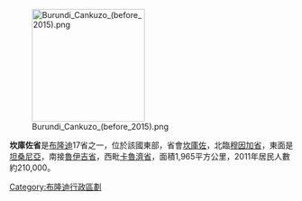 [[Image:Burundi_Cankuzo_(before_2015).png|200px]] 

'''坎庫佐省'''是[[布隆迪|布隆迪]]17省之一，位於該國東部，省會[[坎庫佐|坎庫佐]]，北臨[[穆因加省|穆因加省]]，東面是[[坦桑尼亞|坦桑尼亞]]，南接[[魯伊吉省|魯伊吉省]]，西毗[[卡魯濟省|卡魯濟省]]，面積1,965平方公里，2011年居民人數約210,000。

{{coord|3|12|52|S|30|36|38|E|type:adm1st_region:BI_source:nlwiki|display=title}}

{{蒲隆地行政區劃}}

[[Category:布隆迪行政區劃|Category:布隆迪行政區劃]]
{{Burundi-geo-stub}}